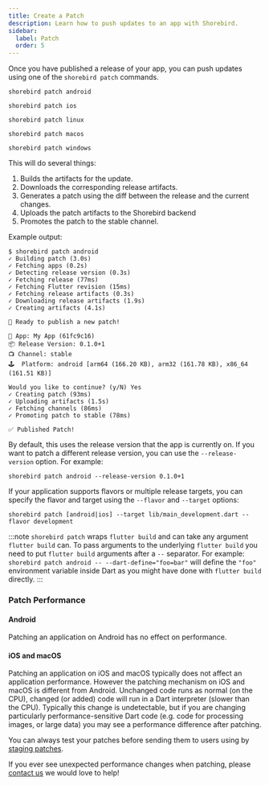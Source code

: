 ```yaml
---
title: Create a Patch
description: Learn how to push updates to an app with Shorebird.
sidebar:
  label: Patch
  order: 5
---
```



Once you have published a release of your app, you can push updates using one of
the `shorebird patch` commands.

<Tabs>
  <TabItem value="patch-command-android" label="Android">

```
shorebird patch android
```

</TabItem>

<TabItem value="patch-command-ios" label="iOS">

```
shorebird patch ios
```

</TabItem>

<TabItem value="patch-command-linux" label="Linux">

```
shorebird patch linux
```

</TabItem>

<TabItem value="patch-command-macos" label="macOS">

```
shorebird patch macos
```

</TabItem>

<TabItem value="patch-command-windows" label="Windows">

```
shorebird patch windows
```

</TabItem>
</Tabs>

This will do several things:

1. Builds the artifacts for the update.
1. Downloads the corresponding release artifacts.
1. Generates a patch using the diff between the release and the current changes.
1. Uploads the patch artifacts to the Shorebird backend
1. Promotes the patch to the stable channel.

Example output:

```
$ shorebird patch android
✓ Building patch (3.0s)
✓ Fetching apps (0.2s)
✓ Detecting release version (0.3s)
✓ Fetching release (77ms)
✓ Fetching Flutter revision (15ms)
✓ Fetching release artifacts (0.3s)
✓ Downloading release artifacts (1.9s)
✓ Creating artifacts (4.1s)

🚀 Ready to publish a new patch!

📱 App: My App (61fc9c16)
📦 Release Version: 0.1.0+1
📺 Channel: stable
🕹️  Platform: android [arm64 (166.20 KB), arm32 (161.78 KB), x86_64 (161.51 KB)]

Would you like to continue? (y/N) Yes
✓ Creating patch (93ms)
✓ Uploading artifacts (1.5s)
✓ Fetching channels (86ms)
✓ Promoting patch to stable (78ms)

✅ Published Patch!
```

By default, this uses the release version that the app is currently on. If you
want to patch a different release version, you can use the `--release-version`
option. For example:

```
shorebird patch android --release-version 0.1.0+1
```

If your application supports flavors or multiple release targets, you can
specify the flavor and target using the `--flavor` and `--target` options:

```
shorebird patch [android|ios] --target lib/main_development.dart --flavor development
```

:::note `shorebird patch` wraps `flutter build` and can take any argument
`flutter build` can. To pass arguments to the underlying `flutter build` you
need to put `flutter build` arguments after a `--` separator. For example:
`shorebird patch android -- --dart-define="foo=bar"` will define the `"foo"`
environment variable inside Dart as you might have done with `flutter build`
directly. :::

### Patch Performance

#### Android

Patching an application on Android has no effect on performance.

#### iOS and macOS

Patching an application on iOS and macOS typically does not affect an
application performance. However the patching mechanism on iOS and macOS is
different from Android. Unchanged code runs as normal (on the CPU), changed (or
added) code will run in a Dart interpreter (slower than the CPU). Typically this
change is undetectable, but if you are changing particularly
performance-sensitive Dart code (e.g. code for processing images, or large data)
you may see a performance difference after patching.

You can always test your patches before sending them to users using by
[staging patches](/guides/staging-patches).

If you ever see unexpected performance changes when patching, please
[contact us](mailto:contact@shorebird.dev) we would love to help!

